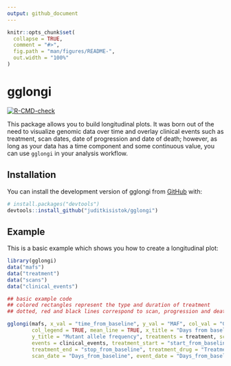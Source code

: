 ```yaml
---
output: github_document
---
```


<!-- README.md is generated from README.Rmd. Please edit that file -->

```r
knitr::opts_chunk$set(
  collapse = TRUE,
  comment = "#>",
  fig.path = "man/figures/README-",
  out.width = "100%"
)
```

# gglongi

<!-- badges: start -->
[![R-CMD-check](https://github.com/juditkisistok/gglongi/workflows/R-CMD-check/badge.svg)](https://github.com/juditkisistok/gglongi/actions)
<!-- badges: end -->

This package allows you to build longitudinal plots. It was born out of the need to visualize genomic data over time and overlay clinical events such as treatment, scan dates, date of progression and date of death; however, as long as your data has a time component and some continuous value, you can use `gglongi` in your analysis workflow.

## Installation

You can install the development version of gglongi from [GitHub](https://github.com/) with:

``` r
# install.packages("devtools")
devtools::install_github("juditkisistok/gglongi")
```

## Example

This is a basic example which shows you how to create a longitudinal plot:

```r
library(gglongi)
data("mafs")
data("treatment")
data("scans")
data("clinical_events")

## basic example code
## colored rectangles represent the type and duration of treatment
## dotted, red and black lines correspond to scan, progression and death dates, respectively

gglongi(mafs, x_val = "time_from_baseline", y_val = "MAF", col_val = "Gene", 
        col_legend = TRUE, mean_line = TRUE, x_title = "Days from baseline sample", 
        y_title = "Mutant allele frequency", treatments = treatment, scans = scans, 
        events = clinical_events, treatment_start = "start_from_baseline", 
        treatment_end = "stop_from_baseline", treatment_drug = "Treatment_drug", 
        scan_date = "Days_from_baseline", event_date = "Days_from_baseline") 
```


